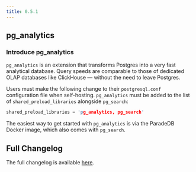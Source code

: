 ```yaml
---
title: 0.5.1
---
```


## pg_analytics

### Introduce pg_analytics

`pg_analytics` is an extension that transforms Postgres into a very fast analytical database. Query speeds are comparable to those of dedicated OLAP databases like ClickHouse — without the need to leave Postgres.

Users must make the following change to their `postgresql.conf` configuration file when self-hosting. `pg_analytics` must be added to the list of `shared_preload_libraries` alongside `pg_search`:

```c
shared_preload_libraries = 'pg_analytics, pg_search'
```

The easiest way to get started with `pg_analytics` is via the ParadeDB Docker image, which also comes with `pg_search`.

## Full Changelog

The full changelog is available [here](https://github.com/paradedb/paradedb/releases/tag/v0.5.1).
